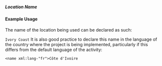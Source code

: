 ===== Location Name ===== 
{{for revison 1.02}}

==== Example Usage ====

The name of the location being used can be declared as such:

<code xml>
<name>Ivory Coast</name>
</code>
It is also good practice to declare this name in the language of the country where the project is being implemented, particularly if this differs from the default language of the activity:

<code xml>
<name xml:lang-"fr">Côte d'Ivoire</name>
</code>